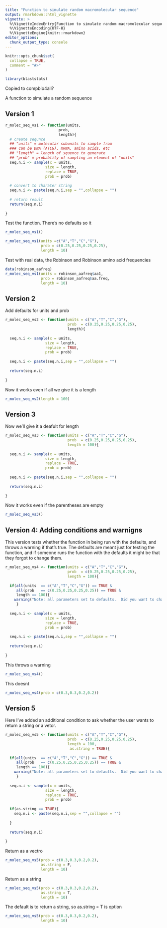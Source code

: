 ```yaml
---
title: "Function to simulate random macromolecular sequence"
output: rmarkdown::html_vignette
vignette: >
  %\VignetteIndexEntry{Function to simulate random macromolecular sequence}
  %\VignetteEncoding{UTF-8}
  %\VignetteEngine{knitr::rmarkdown}
editor_options: 
  chunk_output_type: console
---
```




```r
knitr::opts_chunk$set(
  collapse = TRUE,
  comment = "#>"
)
```

```r
library(blaststats)
```




Copied to compbio4all?


A function to simulate a random sequence

## Version 1

```r
r_molec_seq_vs1 <- function(units,
                        prob,
                        length){  
  # create sequnce
  ## "units" = molecular subunits to sample from
  ### can be DNA (ATCG), mRNA, amino acids, etc
  ## "length" = length of squence to generate
  ## "prob" = probablity of sampling an element of "units"
  seq.n.i <- sample(x = units, 
                  size = length, 
                  replace = TRUE, 
                  prob = prob)
  
  # convert to charater string
  seq.n.i <- paste(seq.n.i,sep = "",collapse = "") 
  
  # return result
  return(seq.n.i)
  
}
```


Test the function.  There's no defaults so it
```r
r_molec_seq_vs1()
```

```r
r_molec_seq_vs1(units =c("A","T","C","G"),
                prob = c(0.25,0.25,0.25,0.25),
                length = 10)

```


Test with real data, the Robinson and Robinson amino acid frequencies
```r
data(robinson_aafreq)
r_molec_seq_vs1(units = robinson_aafreq$aa1,
                prob = robinson_aafreq$aa.freq,
                length = 10)
```



## Version 2

Add defaults for units and prob

```r
r_molec_seq_vs2 <- function(units = c("A","T","C","G"),
                            prob  = c(0.25,0.25,0.25,0.25),
                            length){  
  
  seq.n.i <- sample(x = units, 
                  size = length, 
                  replace = TRUE, 
                  prob = prob)
  
  seq.n.i <- paste(seq.n.i,sep = "",collapse = "") 
  
  return(seq.n.i)
  
}
```


Now it works even if all we give it is a length
```r
r_molec_seq_vs2(length = 100)
```


## Version 3

Now we'll give it a deafult for length
```r
r_molec_seq_vs3 <- function(units = c("A","T","C","G"),
                            prob  = c(0.25,0.25,0.25,0.25),
                            length = 100){  
  
  seq.n.i <- sample(x = units, 
                  size = length, 
                  replace = TRUE, 
                  prob = prob)
  
  seq.n.i <- paste(seq.n.i,sep = "",collapse = "") 
  
  return(seq.n.i)
  
}
```


Now it works even if the parentheses are empty
```r
r_molec_seq_vs3()
```


## Version 4: Adding conditions and warnigns

This version tests whether the function in being run with the defaults, and throws a warning if that's true.  The defaults are meant just for testing the function, and if someone runs the function with the defaults it might be that they forgot to change them.
```r
r_molec_seq_vs4 <- function(units = c("A","T","C","G"),
                            prob  = c(0.25,0.25,0.25,0.25),
                            length = 100){ 
  
  if(all(units  == c("A","T","C","G")) == TRUE &
     all(prob   == c(0.25,0.25,0.25,0.25)) == TRUE &
     length == 100){
    warning("Note: all parameters set to defaults.  Did you want to change something?")
     }
  
  seq.n.i <- sample(x = units, 
                  size = length, 
                  replace = TRUE, 
                  prob = prob)
  
  seq.n.i <- paste(seq.n.i,sep = "",collapse = "") 
  
  return(seq.n.i)
  
}
```

This throws a warning
```r
r_molec_seq_vs4()
```

This doesnt
```r
r_molec_seq_vs4(prob = c(0.3,0.3,0.2,0.2))
```


## Version 5

Here I've added an additional condition to ask whether the user wants to return a string or a vetor.

```r
r_molec_seq_vs5 <- function(units = c("A","T","C","G"),
                            prob  = c(0.25,0.25,0.25,0.25),
                            length = 100,
                             as.string = TRUE){ 
  
  if(all(units  == c("A","T","C","G")) == TRUE &
     all(prob   == c(0.25,0.25,0.25,0.25)) == TRUE &
     length == 100){
    warning("Note: all parameters set to defaults.  Did you want to change something?")
     }
  
  seq.n.i <- sample(x = units, 
                  size = length, 
                  replace = TRUE, 
                  prob = prob)
  
  if(as.string == TRUE){
    seq.n.i <- paste(seq.n.i,sep = "",collapse = "") 
  
  }
  
  return(seq.n.i)
  
}
```

Return as a vectro
```r
r_molec_seq_vs5(prob = c(0.3,0.3,0.2,0.2), 
                as.string = F,
                length = 10)
```

Return as a string
```r
r_molec_seq_vs5(prob = c(0.3,0.3,0.2,0.2), 
                as.string = T,
                length = 10)
```

The default is to return a string, so as.string = T is option

```r
r_molec_seq_vs5(prob = c(0.3,0.3,0.2,0.2), 
                length = 10)
```



```r

```

